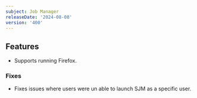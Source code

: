 ```yaml
---
subject: Job Manager
releaseDate: '2024-08-08'
version: '400'
---
```


## Features

* Supports running Firefox.

### Fixes

* Fixes issues where users were un able to launch SJM as a specific user.
